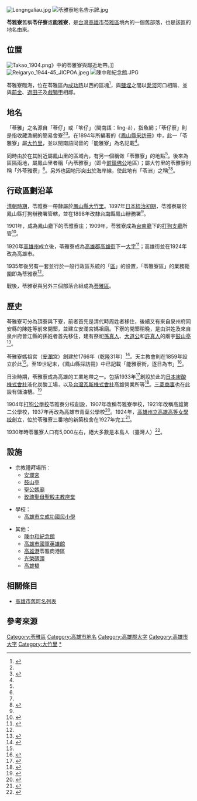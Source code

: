{{Infobox Hokkien name
| title      = 苓雅寮
| hanji      = 苓仔寮/苓雅寮
| poj        = Lêng-á-liâu/Lêng-ngá-liâu
| hanlo      = 
| tl         = 
| bp         = 
| hokkienipa = 
| lm         = 
| image      = Lingyaliao_Lingya.svg
| image_size = 
| caption    = 苓雅寮在苓雅區的位置
}}
[[File:Lengngaliau.jpg|thumb]]
[[File:苓雅寮地名告示牌.jpg|thumb]]

'''苓雅寮'''舊稱'''苓仔寮'''或'''能雅寮'''，是[[台灣|台灣]][[高雄市|高雄市]][[苓雅區|苓雅區]]境內的一個舊部落，也是該區的地名由來。

== 位置 ==
[[File:Takao_1904.png|thumb]]》中的苓雅寮與鄰近地帶。]]
[[File:Reigaryo_1944-45_JICPOA.jpeg|thumb]]
[[File:陳中和紀念館.JPG|thumb]]

苓雅寮臨海，位在苓雅區內[[成功路_(高雄市)|成功路]]以西的區塊<ref name="yanyun">{{cite book|title=苓雅寮煙雲|author=杜劍鋒|year=2005|publisher=高雄市文獻委員會|isbn=9860034699}}</ref>，與[[鹽埕區|鹽埕]]之間以[[愛河|愛河]]河口相隔、並與[[前金區|前金]]、[[過田子|過田子]]及[[戲獅甲|戲獅甲]]相鄰。

== 地名 ==
「苓雅」之名源自「苓仔」或「笭仔」（閩南語：lîng-á），指魚網；「苓仔寮」則是指收藏漁網的簡易舍寮<ref name="yanyun"/><ref name="lingya">{{cite web|url=http://lingya.kcg.gov.tw/history.php|title=歷史沿革|publisher=苓雅區公所|accessdate=2011-01-09|deadurl=yes|archiveurl=https://web.archive.org/web/20110116002604/http://lingya.kcg.gov.tw/history.php|archivedate=2011-01-16}}</ref>。在1894年所編著的《[[鳳山縣采訪冊|鳳山縣采訪冊]]》中，此一「苓雅寮」屬[[大竹里|大竹里]]，並以閩南語同音的「能雅寮」為名記載<ref name="chai"/>。

同時由於在其附近屬[[鳳山里|鳳山里]]的區域內，有另一個稱做「苓雅寮」的地點<ref name="yanyun"/>。後來為區隔兩地，屬鳳山里者稱「內苓雅寮」（即今[[前鎮區|前鎮]][[草衙|佛公]]地區）；屬大竹里的苓雅寮則稱「外苓雅寮」<ref name="yanyun"/>。另外也因地形突出於海岸線，使此地有「苓洲」之稱<ref name="yanyun"/><ref>{{cite web|url=http://easy.sina.com.tw/scenic/article_contentid-1573.html|title=【歷史】冠蓋京華 人文薈萃-苓雅緣起|publisher=TraNews|accessdate=2011-01-09}}</ref>。

== 行政區劃沿革 ==
[[臺灣清朝時期|清朝時期]]，苓雅寮一帶隸屬於[[鳳山縣_(台灣)|鳳山縣]][[大竹里|大竹里]]。1897年[[台灣日治時期|日本統治初期]]，苓雅寮屬於鳳山縣打狗辦務署管轄，並在1898年改隸[[台南縣|台南縣]]鳳山辦務署<ref name="lingya"/>。

1901年，成為鳳山廳下的苓雅寮庄；1909年，苓雅寮成為[[台南廳|台南廳]]下的[[打狗支廳|打狗支廳]]所管<ref>{{cite book|title=管轄要覽|year=1910|author=臺灣日日新報社}}</ref>。

1920年[[高雄州|高雄州]]成立後，苓雅寮成為[[高雄郡|高雄郡]][[高雄街|高雄街]]下一[[大字|大字]]<ref>{{cite book|title= 新舊對照管轄便覽|author=臺灣日日新報社|year=1921}}</ref>；高雄街並在1924年改為高雄市。

1935年後另有一套並行於一般行政區系統的「[[區_(州廳轄市)|區]]」的設置，「苓雅寮區」的業務範圍即為苓雅寮<ref name="takaoshi"/>。

戰後，苓雅寮與另外三個部落合組成為[[苓雅區|苓雅區]]。

== 歷史 ==
苓雅寮可分為頂寮與下寮，前者首先是清代時周姓者移住，後續又有來自泉州府同安縣的陳姓等前來開墾，並建立安瀾宮媽祖廟。下寮的開墾稍晚，是由洪姓及來自泉州府晉江縣的孫姓者首先移住，建有祭祀[[孫思邈|孫真人]]、[[大道公|大道公]]和[[許遜|許真人]]的廟宇[[高雄鼓山亭|鼓山亭]]<ref>{{cite journal|title=雞肋集續（六）|author=田井輝雄|volume=4|issue=4|year=1944|journal=民俗臺灣}}</ref>。

苓雅寮媽祖宮（[[苓雅寮安瀾宮|安瀾宮]]）創建於1766年（乾隆31年）<ref name="takaochu">{{cite book|title=高雄州地誌|date=1930-08-20|publisher=高雄州教育會}}</ref>。天主教會則在1859年設立於此<ref name="takaoshi"/>。至19世紀末，《鳳山縣採訪冊》中已記載「能雅寮街，逐日為市」<ref name="chai">{{cite book|title=鳳山縣採訪冊|author=盧德嘉}}</ref>。

日治時期，苓雅寮成為高雄的工業地帶之一。包括1933年<ref name="takaoshi">{{cite book|title=高雄市要覧 昭和11年度|publisher=高雄市|year=1937}}</ref>創設於此的[[日本炭酸株式會社|日本炭酸株式會社]]液化炭酸工場，以及[[台灣瓦斯株式會社|台灣瓦斯株式會社]]高雄營業所等<ref name="kojo">{{cite book|title=殖產局出版第九○五號 工場名簿|publisher=臺灣總督府殖產局|date=1941-03-31}}</ref>。[[三菱商事|三菱商事]]也在此設有儲油槽。<ref>{{cite book|title=Petroleum Facilities of Formosa|author=Enemy Oil Committee|year=1945}}</ref>

1904年[[打狗公學校|打狗公學校]]苓雅寮分校創設，1907年改稱苓雅寮學校，1921年改稱高雄第二公學校，1937年再改為高雄市青葉公學校<ref>{{cite book|title=昭和十三年度 高雄市敎育要覽|publisher=高雄市役所|year=1938}}</ref>。1924年，[[高雄州立高雄高等女學校|高雄州立高雄高等女學校]]創立，位於苓雅寮三番地的新築校舍在1927年完工<ref>{{cite book|title= 高雄州立高雄高等女學校一覽 昭和十三年|year=1938}}</ref>。

1930年時苓雅寮人口有5,000左右，絕大多數是本島人（臺灣人）<ref>{{cite book|title=昭和五年 國勢調查結果中間報 (高雄州高雄市)|year=1933|publisher=臺灣總督官房臨時國勢調查部}}</ref>。

== 設施 ==
* 宗教禮拜場所：
**[[苓雅寮安瀾宮|安瀾宮]]
** [[高雄鼓山亭|鼓山亭]]
**[[聖公媽廟|聖公媽廟]]
** [[玫瑰聖母聖殿主教座堂|玫瑰聖母聖殿主教座堂]]
{{multiple image
| align =center
| direction = horizontal
| footer_align =center
| image1 =苓雅寮安瀾宮.jpg
| width1 =206
| caption1 =苓雅寮安瀾宮
| image2 = 鼓山亭廟貌.jpg
| width2 = 206
| caption2 =苓雅寮鼓山亭
| image3 = 聖公媽廟.jpg
| width3 = 160
| caption3 =苓雅寮聖公媽廟
| image4 = 玫瑰聖母堂（高雄）.jpg
| width4 = 100
| caption4 =玫瑰聖母聖殿主教座堂
}}

* 學校：
** [http://www.ckps.kh.edu.tw/index.php?WebID=44/ 高雄市立成功國民小學]

* 其他：
**[[陳中和紀念館|陳中和紀念館]]
** [[高雄市國軍英雄館|高雄市國軍英雄館]]
**[[高雄港|高雄港]]苓雅商港區
** [[光榮碼頭|光榮碼頭]]
** [[高雄橋|高雄橋]]

== 相關條目 ==
* [[高雄市舊町名列表|高雄市舊町名列表]]

== 參考來源 ==
{{reflist}}

{{高雄郡}}
{{高雄市舊町名}}

[[Category:苓雅區|Category:苓雅區]]
[[Category:高雄市地名|Category:高雄市地名]]
[[Category:高雄郡大字|Category:高雄郡大字]]
[[Category:高雄市大字|Category:高雄市大字]]

[[Category:大竹里|Category:大竹里]]
[[Category:苓雅寮|*]]